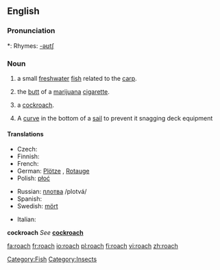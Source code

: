 {{wikipedia|Roach}}
==English==

===Pronunciation===
*: Rhymes: [[Rhymes:English:-əʊtʃ|-əʊtʃ]]

===Noun===
{{en-noun|es}}

# a small [[freshwater]] [[fish]] related to the [[carp]].
# {{context|slang|smoking}} the [[butt]] of a [[marijuana]] [[cigarette]].
# {{US}} a [[cockroach]].
# {{nautical}} A [[curve]] in the bottom of a [[sail]] to prevent it snagging deck equipment

====Translations====

{{trans-top|''Rutilus rutilus'' (fish)}}
* Czech: {{t+|cs|plotice|f}}
* Finnish: {{t+|fi|särki}}
* French: {{t+|fr|gardon|m}}
* German: [[Plötze]] {{f}}, [[Rotauge]] {{n}}
* Polish: [[płoć]] {{f}}
{{trans-mid}}
* Russian: [[плотва]] /plotvá/ {{f}}
* Spanish: {{t-|es|leucisco|m}}
* Swedish: [[mört]] {{c}}
{{trans-bottom}}

{{trans-top|slang: butt of a marijuana cigarette}}
{{trans-mid}}
{{trans-bottom}}

{{trans-top|curve in the bottom of a sail}}
* Italian: {{t-|it|allunamento|m}}
{{trans-mid}}
{{trans-bottom}}

'''cockroach'''
''See'' '''[[cockroach]]'''

[[Category:Fish]]
[[Category:Insects]]

[[fa:roach]]
[[fr:roach]]
[[io:roach]]
[[pl:roach]]
[[fi:roach]]
[[vi:roach]]
[[zh:roach]]